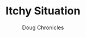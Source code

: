 ---
title: "Itchy Situation"
subtitle: "Doug Chronicles"
creator: "Jeffrey Nodelman"
categories: ["cds"]
featuredImage: "../src/assets/images/item/cds/DSC02981.png"
views: ["../src/assets/images/item/cds/DSC02981.png"]
audio:
    - "/audio/box2/susan-mortgage.mp3"
nextItem: []
---